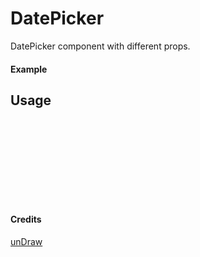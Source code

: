 
<Meta of={DatePicker} title="unDraw/DatePicker" />

# DatePicker

DatePicker component with different props.

#### Example

<Canvas of={DatePicker.Primary} />

## Usage

```ts
import { DatePicker } from "yadl-ui";

const Example = () => {
  return (
      <DatePicker />
  );
};

export default Example;
```

#### Credits
[unDraw](https://undraw.co/illustrations)
